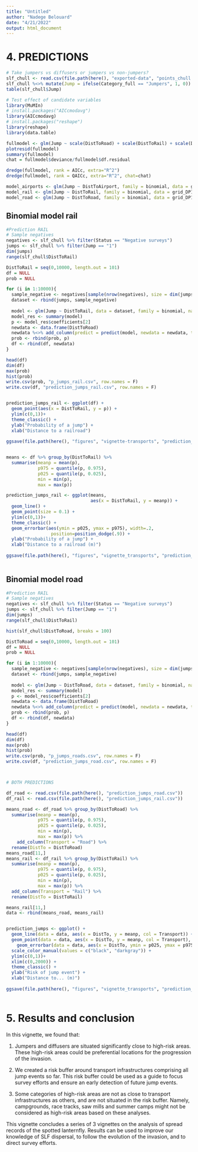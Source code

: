 ```yaml
---
title: "Untitled"
author: "Nadege Belouard"
date: "4/21/2022"
output: html_document
---
```

# 4. PREDICTIONS


```r

# Take jumpers vs diffusers or jumpers vs non-jumpers?
slf_chull <- read.csv(file.path(here(), "exported-data", "points_chull.csv"))
slf_chull %<>% mutate(Jump = ifelse(Category_full == "Jumpers", 1, 0))
table(slf_chull$Jump)

# Test effect of candidate variables
library(MuMIn)
# install.packages("AICcmodavg")
library(AICcmodavg)
# install.packages("reshape")
library(reshape)
library(data.table)

fullmodel <- glm(Jump ~ scale(DistToRoad) + scale(DistToRail) + scale(DistToAirport), data = slf_chull, family = binomial, na.action = na.fail)
plotresid(fullmodel)
summary(fullmodel)
chat = fullmodel$deviance/fullmodel$df.residual

dredge(fullmodel, rank = AICc, extra="R^2")
dredge(fullmodel, rank = QAICc, extra="R^2", chat=chat)

model_airports <- glm(Jump ~ DistToAirport, family = binomial, data = grid_DP16GS15)
model_rail <- glm(Jump ~ DistToRail, family = binomial, data = grid_DP16GS15)
model_road <- glm(Jump ~ DistToRoad, family = binomial, data = grid_DP16GS15)
```

## Binomial model rail
```r
#Prediction RAIL
# Sample negatives
negatives <- slf_chull %>% filter(Status == "Negative surveys")
jumps <- slf_chull %>% filter(Jump == "1")
dim(jumps)
range(slf_chull$DistToRail)

DistToRail = seq(0,10000, length.out = 101)
df = NULL
prob = NULL 

for (i in 1:10000){
  sample_negative <- negatives[sample(nrow(negatives), size = dim(jumps)[1], replace = FALSE),]
  dataset <- rbind(jumps, sample_negative)
  
  model <- glm(Jump ~ DistToRail, data = dataset, family = binomial, na.action = na.fail)
  model_res <- summary(model)
  p <- model_res$coefficients[2]
  newdata <- data.frame(DistToRoad)
  newdata %<>% add_column(predict = predict(model, newdata = newdata, type = "response"))
  prob <- rbind(prob, p)
  df <- rbind(df, newdata)
}

head(df)
dim(df)
max(prob)
hist(prob)
write.csv(prob, "p_jumps_rail.csv", row.names = F)
write.csv(df, "prediction_jumps_rail.csv", row.names = F)


prediction_jumps_rail <- ggplot(df) + 
  geom_point(aes(x = DistToRail, y = p)) +
  ylim(c(0,1))+
  theme_classic() +
  ylab("Probability of a jump") +
  xlab("Distance to a railroad")
  
ggsave(file.path(here(), "figures", "vignette-transports", "prediction_jumps_rail.jpg"))


means <- df %>% group_by(DistToRail) %>% 
  summarise(meanp = mean(p),
            p975 = quantile(p, 0.975),
            p025 = quantile(p, 0.025),
            min = min(p),
            max = max(p))

prediction_jumps_rail <- ggplot(means, 
                                aes(x = DistToRail, y = meanp)) + 
  geom_line() +
  geom_point(size = 0.1) +
  ylim(c(0,1))+
  theme_classic() +
  geom_errorbar(aes(ymin = p025, ymax = p975), width=.2,
                 position=position_dodge(.9)) +
  ylab("Probability of a jump") +
  xlab("Distance to a railroad (m)")
  
ggsave(file.path(here(), "figures", "vignette_transports", "prediction_jumps_rail_ic95.jpg"))
       
```


## Binomial model road
```r
#Prediction RAIL
# Sample negatives
negatives <- slf_chull %>% filter(Status == "Negative surveys")
jumps <- slf_chull %>% filter(Jump == "1")
dim(jumps)
range(slf_chull$DistToRail)

hist(slf_chull$DistToRoad, breaks = 100)

DistToRoad = seq(0,10000, length.out = 101)
df = NULL
prob = NULL

for (i in 1:10000){
  sample_negative <- negatives[sample(nrow(negatives), size = dim(jumps)[1], replace = FALSE),]
  dataset <- rbind(jumps, sample_negative)
  
  model <- glm(Jump ~ DistToRoad, data = dataset, family = binomial, na.action = na.fail)
  model_res <- summary(model)
  p <- model_res$coefficients[2]
  newdata <- data.frame(DistToRoad)
  newdata %<>% add_column(predict = predict(model, newdata = newdata, type = "response"))
  prob <- rbind(prob, p)
  df <- rbind(df, newdata)
}

head(df)
dim(df)
max(prob)
hist(prob)
write.csv(prob, "p_jumps_roads.csv", row.names = F)
write.csv(df, "prediction_jumps_road.csv", row.names = F)



# BOTH PREDICTIONS

df_road <- read.csv(file.path(here(), "prediction_jumps_road.csv"))
df_rail <- read.csv(file.path(here(), "prediction_jumps_rail.csv"))

means_road <- df_road %>% group_by(DistToRoad) %>% 
  summarise(meanp = mean(p),
            p975 = quantile(p, 0.975),
            p025 = quantile(p, 0.025),
            min = min(p),
            max = max(p)) %>% 
    add_column(Transport = "Road") %>% 
  rename(DistTo = DistToRoad)
means_road[11,]
means_rail <- df_rail %>% group_by(DistToRail) %>% 
  summarise(meanp = mean(p),
            p975 = quantile(p, 0.975),
            p025 = quantile(p, 0.025),
            min = min(p),
            max = max(p)) %>% 
  add_column(Transport = "Rail") %>% 
  rename(DistTo = DistToRail)

means_rail[11,]
data <- rbind(means_road, means_rail)


prediction_jumps <- ggplot() + 
  geom_line(data = data, aes(x = DistTo, y = meanp, col = Transport)) +
  geom_point(data = data, aes(x = DistTo, y = meanp, col = Transport), size = 1) +
    geom_errorbar(data = data, aes(x = DistTo, ymin = p025, ymax = p975, col = Transport), width=.2) +
  scale_color_manual(values = c("black", "darkgray")) +
  ylim(c(0,1))+
  xlim(c(0,2000)) +
  theme_classic() +
  ylab("Risk of jump event") +
  xlab("Distance to... (m)")
  
ggsave(file.path(here(), "figures", "vignette_transports", "prediction_jumps_railroad.jpg"), prediction_jumps, width = 6, height = 5)
       
```

\newpage 

# 5. Results and conclusion


In this vignette, we found that:  

(1) Jumpers and diffusers are situated significantly close to high-risk areas. These high-risk areas could be preferential locations for the progression of the invasion.

(2) We created a risk buffer around transport infrastructures comprising all jump events so far. This risk buffer could be used as a guide to focus survey efforts and ensure an early detection of future jump events.

(3) Some categories of high-risk areas are not as close to transport infrastructures as others, and are not situated in the risk buffer. Namely, campgrounds, race tracks, saw mills and summer camps might not be considered as high-risk areas based on these analyses. 


This vignette concludes a series of 3 vignettes on the analysis of spread records of the spotted lanternfly. Results can be used to improve our knowledge of SLF dispersal, to follow the evolution of the invasion, and to direct survey efforts.